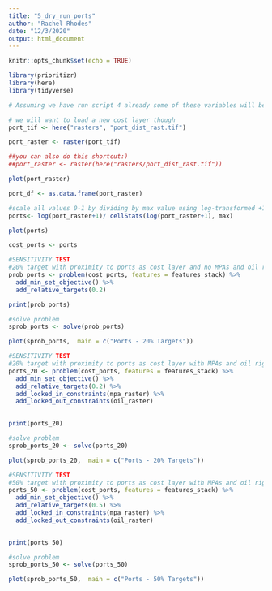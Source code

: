 ```yaml
---
title: "5_dry_run_ports"
author: "Rachel Rhodes"
date: "12/3/2020"
output: html_document
---
```


```r
knitr::opts_chunk$set(echo = TRUE)

library(prioritizr)
library(here)
library(tidyverse)
```

```r
# Assuming we have run script 4 already some of these variables will be in the environment

# we will want to load a new cost layer though
port_tif <- here("rasters", "port_dist_rast.tif")

port_raster <- raster(port_tif)

##you can also do this shortcut:) 
##port_raster <- raster(here("rasters/port_dist_rast.tif"))

plot(port_raster)

port_df <- as.data.frame(port_raster)

#scale all values 0-1 by dividing by max value using log-transformed +1 ports values (+1 so that zero values are transformed to zero not NA)
ports<- log(port_raster+1)/ cellStats(log(port_raster+1), max)

plot(ports)

cost_ports <- ports
```
```r
#SENSITIVITY TEST
#20% target with proximity to ports as cost layer and no MPAs and oil rigs
prob_ports <- problem(cost_ports, features = features_stack) %>%
  add_min_set_objective() %>%
  add_relative_targets(0.2)

print(prob_ports)

#solve problem
sprob_ports <- solve(prob_ports)

plot(sprob_ports,  main = c("Ports - 20% Targets"))
```

```r

#SENSITIVITY TEST
#20% target with proximity to ports as cost layer with MPAs and oil rigs in
ports_20 <- problem(cost_ports, features = features_stack) %>%
  add_min_set_objective() %>%
  add_relative_targets(0.2) %>% 
  add_locked_in_constraints(mpa_raster) %>% 
  add_locked_out_constraints(oil_raster)
  

print(ports_20)

#solve problem
sprob_ports_20 <- solve(ports_20)

plot(sprob_ports_20,  main = c("Ports - 20% Targets"))

```

```r

#SENSITIVITY TEST
#50% target with proximity to ports as cost layer with MPAs and oil rigs in
ports_50 <- problem(cost_ports, features = features_stack) %>%
  add_min_set_objective() %>%
  add_relative_targets(0.5) %>% 
  add_locked_in_constraints(mpa_raster) %>% 
  add_locked_out_constraints(oil_raster)
  

print(ports_50)

#solve problem
sprob_ports_50 <- solve(ports_50)

plot(sprob_ports_50,  main = c("Ports - 50% Targets"))

```

